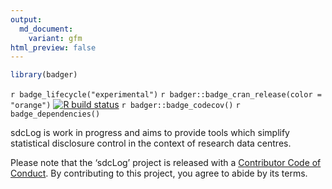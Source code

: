 ```yaml
---
output:
  md_document:
    variant: gfm
html_preview: false
---
```


<!-- README.md is generated from README.Rmd. Please edit that file -->

```r
library(badger)
```

`r badge_lifecycle("experimental")`
`r badger::badge_cran_release(color = "orange")`
[![R build status](https://github.com/Plebejer/sdcLog/workflows/R-CMD-check/badge.svg)](https://github.com/Plebejer/sdcLog/actions)
`r badger::badge_codecov()`
`r badge_dependencies()`

sdcLog is work in progress and aims to provide tools which simplify statistical
disclosure control in the context of research data centres.

Please note that the 'sdcLog' project is released with a
[Contributor Code of Conduct](.github/CODE_OF_CONDUCT.md). By contributing to
this project, you agree to abide by its terms.
